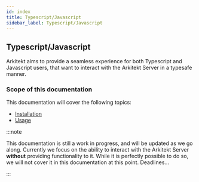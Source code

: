 ```yaml
---
id: index
title: Typescript/Javascript
sidebar_label: Typescript/Javascript
---
```


## Typescript/Javascript

Arkitekt aims to provide a seamless experience for both Typescript and Javascript users, that want to interact with the 
Arkitekt Server in a typesafe manner.

### Scope of this documentation

This documentation will cover the following topics:

- [Installation](/docs/developers/javascript/installation)
- [Usage](/docs/developers/javascript/usage)

:::note

This documentation is still a work in progress, and will be updated as we go along. Currently we focus on the ability to
interact with the Arkitekt Server **without** providing functionality to it. While it is perfectly possible to do so, we
will not cover it in this documentation at this point. Deadlines...

:::


